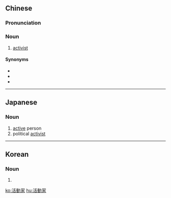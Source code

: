 {{also|活动家}}
==Chinese==
{{zh-forms|s=活动家|type=21}}

===Pronunciation===
{{zh-pron
|m=huódòngjiā
|c=wut6 dung6 gaa1
|cat=n
}}

===Noun===
{{zh-noun}}

# [[activist]] {{gloss|one who is politically active}}

====Synonyms====
* {{zh-l|活動分子}}
* {{zh-l|活躍分子}}
* {{zh-l|積極分子}}

{{zh-cat|Occupations}}

----

==Japanese==
{{ja-kanjitab|かつ|どう|か|yomi=on}}

===Noun===
{{ja-noun|かつどうか}}

# [[active]] person
# political [[activist]]

----

==Korean==
{{ko-hanjatab}}

===Noun===
{{ko-noun|hj|hangeul=활동가}}

# {{hanja form of|활동가|political [[activist]]}}

[[ko:活動家]]
[[hu:活動家]]